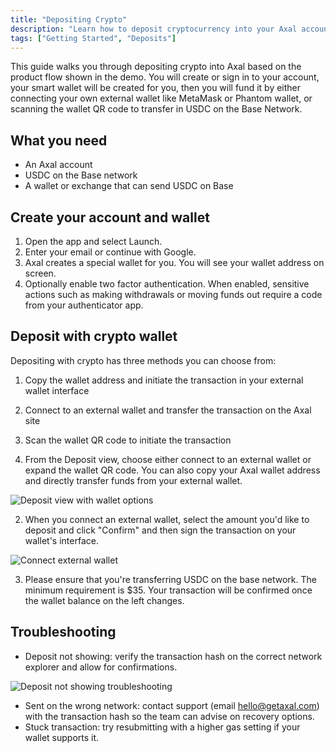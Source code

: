 ```yaml
---
title: "Depositing Crypto"
description: "Learn how to deposit cryptocurrency into your Axal account"
tags: ["Getting Started", "Deposits"]
---
```


This guide walks you through depositing crypto into Axal based on the product flow shown in the demo. You will create or sign in to your account, your smart wallet will be created for you, then you will fund it by either connecting your own external wallet like MetaMask or Phantom wallet, or scanning the wallet QR code to transfer in USDC on the Base Network.

## What you need

- An Axal account
- USDC on the Base network
- A wallet or exchange that can send USDC on Base

## Create your account and wallet

1. Open the app and select Launch.
2. Enter your email or continue with Google.
3. Axal creates a special wallet for you. You will see your wallet address on screen.
4. Optionally enable two factor authentication. When enabled, sensitive actions such as making withdrawals or moving funds out require a code from your authenticator app.

## Deposit with crypto wallet

Depositing with crypto has three methods you can choose from:

1. Copy the wallet address and initiate the transaction in your external wallet interface
2. Connect to an external wallet and transfer the transaction on the Axal site
3. Scan the wallet QR code to initiate the transaction

1. From the Deposit view, choose either connect to an external wallet or expand the wallet QR code. You can also copy your Axal wallet address and directly transfer funds from your external wallet.

![Deposit view with wallet options](/Depositting%20Crypto(Images)/Screen%20Shot%202025-09-09%20at%2012.52.41%20AM.png)

2. When you connect an external wallet, select the amount you'd like to deposit and click "Confirm" and then sign the transaction on your wallet's interface.

![Connect external wallet](/Depositting%20Crypto(Images)/Screen%20Shot%202025-09-09%20at%2012.54.44%20AM.png)

3. Please ensure that you're transferring USDC on the base network. The minimum requirement is $35. Your transaction will be confirmed once the wallet balance on the left changes.

## Troubleshooting

- Deposit not showing: verify the transaction hash on the correct network explorer and allow for confirmations.

![Deposit not showing troubleshooting](/Depositting%20Crypto(Images)/Screen%20Shot%202025-09-09%20at%201.33.12%20AM.png)

- Sent on the wrong network: contact support (email hello@getaxal.com) with the transaction hash so the team can advise on recovery options.
- Stuck transaction: try resubmitting with a higher gas setting if your wallet supports it.

